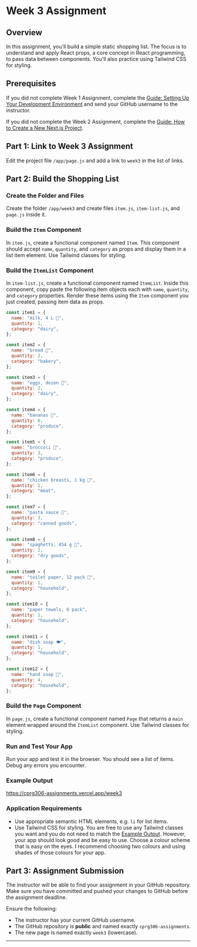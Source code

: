 # Week 3 Assignment

## Overview

In this assignment, you'll build a simple static shopping list. The focus is to understand and apply React props, a core concept in React programming, to pass data between components. You'll also practice using Tailwind CSS for styling.

## Prerequisites

If you did not complete Week 1 Assignment, complete the [Guide: Setting Up Your Development Environment](/guides-and-references/development-environment-setup) and send your GitHub username to the instructor.

If you did not complete the Week 2 Assignment, complete the [Guide: How to Create a New Next.js Project](/guides-and-references/creating-new-nextjs-project).

## Part 1: Link to Week 3 Assignment

Edit the project file `/app/page.js` and add a link to `week3` in the list of links.

## Part 2: Build the Shopping List


<Steps>

### Create the Folder and Files

Create the folder `/app/week3` and create files `item.js`, `item-list.js`, and `page.js` inside it.

### Build the `Item` Component

In `item.js`, create a functional component named `Item`. This component should accept `name`, `quantity`, and `category` as props and display them in a list item element. Use Tailwind classes for styling.

### Build the `ItemList` Component

In `item-list.js`, create a functional component named `ItemList`. Inside this component, copy paste the following item objects each with `name`, `quantity`, and `category` properties. Render these items using the `Item` component you just created, passing item data as props.

```js copy
const item1 = {
  name: "milk, 4 L 🥛",
  quantity: 1,
  category: "dairy",
};

const item2 = {
  name: "bread 🍞",
  quantity: 2,
  category: "bakery",
};

const item3 = {
  name: "eggs, dozen 🥚",
  quantity: 2,
  category: "dairy",
};

const item4 = {
  name: "bananas 🍌",
  quantity: 6,
  category: "produce",
};

const item5 = {
  name: "broccoli 🥦",
  quantity: 3,
  category: "produce",
};

const item6 = {
  name: "chicken breasts, 1 kg 🍗",
  quantity: 1,
  category: "meat",
};

const item7 = {
  name: "pasta sauce 🍝",
  quantity: 3,
  category: "canned goods",
};

const item8 = {
  name: "spaghetti, 454 g 🍝",
  quantity: 2,
  category: "dry goods",
};

const item9 = {
  name: "toilet paper, 12 pack 🧻",
  quantity: 1,
  category: "household",
};

const item10 = {
  name: "paper towels, 6 pack",
  quantity: 1,
  category: "household",
};

const item11 = {
  name: "dish soap 🍽️",
  quantity: 1,
  category: "household",
};

const item12 = {
  name: "hand soap 🧼",
  quantity: 4,
  category: "household",
};
```

### Build the `Page` Component

In `page.js`, create a functional component named `Page` that returns a `main` element wrapped around the `ItemList` component. Use Tailwind classes for styling.

### Run and Test Your App

Run your app and test it in the browser. You should see a list of items. Debug any errors you encounter.

</Steps>

### Example Output

https://cprg306-assignments.vercel.app/week3

### Application Requirements

- Use appropriate semantic HTML elements, e.g. `li` for list items.
- Use Tailwind CSS for styling. You are free to use any Tailwind classes you want and you do not need to match the [Example Output](https://cprg306-assignments.vercel.app/week3). However, your app should look good and be easy to use. Choose a colour scheme that is easy on the eyes. I recommend choosing two colours and using shades of those colours for your app.

## Part 3: Assignment Submission

The instructor will be able to find your assignment in your GitHub repository. Make sure you have committed and pushed your changes to GitHub before the assignment deadline.

Ensure the following:

- The instructor has your current GitHub username.
- The GitHub repository is **public** and named exactly `cprg306-assignments`.
- The new page is named exactly `week3` (lowercase).

---


<AssignmentChecker week="3" />
